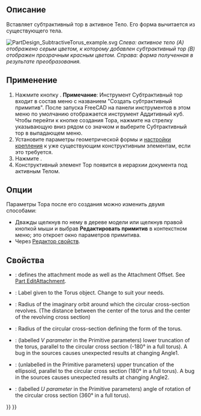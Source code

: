 <languages/>

{{Docnav/ru
|[[PartDesign_SubtractiveEllipsoid/ru|Субтрактивный эллипсоид]]
|‎[[PartDesign_SubtractivePrism/ru|Субтрактивная призма]]
|[[PartDesign_Workbench/ru|Верстак PartDesign]]
|IconL=PartDesign_SubtractiveEllipsoid.svg
|IconR=PartDesign_SubtractivePrism.svg
|IconC=Workbench_PartDesign.svg
}}

{{GuiCommand/ru
|Name/ru=Субтрактивный тор
|Name=PartDesign_SubtractiveTorus
|MenuLocation=Part Design → Создать субтрактивный примитив → Субтрактивный тор
|Workbenches=[[PartDesign_Workbench/ru|PartDesign]]
|Version=0.17
|SeeAlso=[[PartDesign_CompPrimitiveSubtractive/ru|Создать субтрактивный примитив]], [[PartDesign_AdditiveTorus/ru|Аддитивный тор]]
}}

==Описание==

Вставляет субтрактивный тор в активное Тело. Его форма вычитается из существующего тела.

[[File:PartDesign_SubtractiveTorus_example.svg|none]]
''Слева: активное тело (A) отображено серым цветом, к которому добавлен субтрактивный тор (B) отображен прозрачным красным цветом. Справа: форма полученная в результате преобразования.''

==Применение==

# Нажмите кнопку {{Button|[[Image:PartDesign SubtractiveTorus.svg|24px]] '''Субтрактивный тор'''}}. '''Примечание''': Инструмент Субтрактивный тор входит в состав меню с названием "Создать субтрактивный примитив". После запуска FreeCAD на панели инструментов в этом меню по умолчанию отображается инструмент Аддитивный куб. Чтобы перейти к кнопке создания Тора, нажмите на стрелку указывающую вниз рядом со значком и выберите Субтрактивный тор в выпадающем меню.
# Установите параметры геометрической формы и [[Part_EditAttachment/ru|настройки крепления]] к уже существующим конструктивным элементам, если это требуется.
# Нажмите {{Button|OK}}.
# Конструктивный элемент Тор появится в иерархии документа под активным Телом.

==Опции==

Параметры Тора после его создания можно изменить двумя способами:
* Дважды щелкнув по нему в дереве модели или щелкнув правой кнопкой мыши и выбрав '''Редактировать примитив''' в контекстном меню; это откроет окно параметров примитива.
* Через [[Property_editor/ru|Редактор свойств]].

==Свойства==

* {{PropertyData|Attachment}}: defines the attachment mode as well as the Attachment Offset. See [[Part_EditAttachment|Part EditAttachment]].
* {{PropertyData|Label}}: Label given to the Torus object. Change to suit your needs.
* {{PropertyData|Radius1}}: Radius of the imaginary orbit around which the circular cross-section revolves. (The distance between the center of the torus and the center of the revolving cross section)
* {{PropertyData|Radius2}}: Radius of the circular cross-section defining the form of the torus.
* {{PropertyData|Angle1}}: (labelled ''V parameter'' in the Primitive parameters) lower truncation of the torus, parallel to the circular cross section (-180° in a full torus). A bug in the sources causes unexpected results at changing Angle1. 
* {{PropertyData|Angle2}}: (unlabelled in the Primitive parameters) upper truncation of the ellipsoid, parallel to the circular cross section (180° in a full torus). A bug in the sources causes unexpected results at changing Angle2.
* {{PropertyData|Angle3}}: (labelled ''U parameter'' in the Primitive parameters) angle of rotation of the circular cross section (360° in a full torus).


{{Docnav/ru
|[[PartDesign_SubtractiveEllipsoid/ru|Субтрактивный эллипсоид]]
|‎[[PartDesign_SubtractivePrism/ru|Субтрактивная призма]]
|[[PartDesign_Workbench/ru|Верстак PartDesign]]
|IconL=PartDesign_SubtractiveEllipsoid.svg
|IconR=PartDesign_SubtractivePrism.svg
|IconC=Workbench_PartDesign.svg
}}

{{PartDesign_Tools_navi{{#translation:}}}}
{{Userdocnavi{{#translation:}}}}
